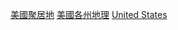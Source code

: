 {{Commons category|Populated places in the United States by state}}
{{Parent category}}

[[Category:美國聚居地|]]
[[Category:美國各州地理|]]
[[Category:各国一级行政区定居点|United States]]